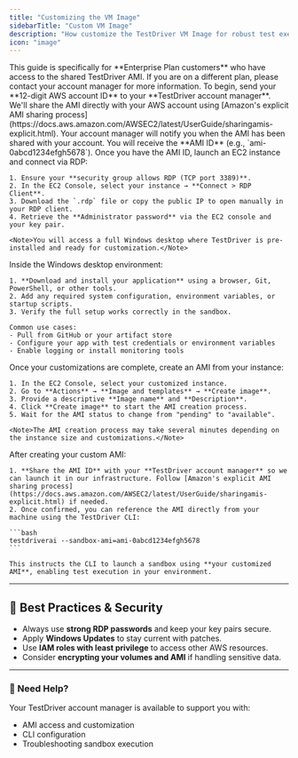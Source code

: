 ```yaml
---
title: "Customizing the VM Image"
sidebarTitle: "Custom VM Image"
description: "How customize the TestDriver VM Image for robust test execution."
icon: "image"
---
```


<Tip>
  This guide is specifically for **Enterprise Plan customers** who have access
  to the shared TestDriver AMI. If you are on a different plan, please contact
  your account manager for more information.
</Tip>

<Steps>
  <Step title="Send Us Your AWS Account ID">
    To begin, send your **12-digit AWS account ID** to your **TestDriver account manager**. We'll share the AMI directly with your AWS account using [Amazon's explicit AMI sharing process](https://docs.aws.amazon.com/AWSEC2/latest/UserGuide/sharingamis-explicit.html).
  </Step>

<Step title="Wait for Confirmation">
  Your account manager will notify you when the AMI has been shared with your
  account. You will receive the **AMI ID** (e.g., `ami-0abcd1234efgh5678`).
</Step>

  <Step title="Launch and Connect with RDP">
    Once you have the AMI ID, launch an EC2 instance and connect via RDP:

    1. Ensure your **security group allows RDP (TCP port 3389)**.
    2. In the EC2 Console, select your instance → **Connect > RDP Client**.
    3. Download the `.rdp` file or copy the public IP to open manually in your RDP client.
    4. Retrieve the **Administrator password** via the EC2 console and your key pair.

    <Note>You will access a full Windows desktop where TestDriver is pre-installed and ready for customization.</Note>

  </Step>

  <Step title="Customize the Instance">
    Inside the Windows desktop environment:

    1. **Download and install your application** using a browser, Git, PowerShell, or other tools.
    2. Add any required system configuration, environment variables, or startup scripts.
    3. Verify the full setup works correctly in the sandbox.

    Common use cases:
    - Pull from GitHub or your artifact store
    - Configure your app with test credentials or environment variables
    - Enable logging or install monitoring tools

  </Step>

  <Step title="Create Your Custom AMI">
    Once your customizations are complete, create an AMI from your instance:

    1. In the EC2 Console, select your customized instance.
    2. Go to **Actions** → **Image and templates** → **Create image**.
    3. Provide a descriptive **Image name** and **Description**.
    4. Click **Create image** to start the AMI creation process.
    5. Wait for the AMI status to change from "pending" to "available".

    <Note>The AMI creation process may take several minutes depending on the instance size and customizations.</Note>

  </Step>

  <Step title="Share Your AMI and Use with TestDriver CLI">
    After creating your custom AMI:

    1. **Share the AMI ID** with your **TestDriver account manager** so we can launch it in our infrastructure. Follow [Amazon's explicit AMI sharing process](https://docs.aws.amazon.com/AWSEC2/latest/UserGuide/sharingamis-explicit.html) if needed.
    2. Once confirmed, you can reference the AMI directly from your machine using the TestDriver CLI:

    ```bash
    testdriverai --sandbox-ami=ami-0abcd1234efgh5678
    ```

    This instructs the CLI to launch a sandbox using **your customized AMI**, enabling test execution in your environment.

  </Step>
</Steps>

---

## 🔐 Best Practices & Security

- Always use **strong RDP passwords** and keep your key pairs secure.
- Apply **Windows Updates** to stay current with patches.
- Use **IAM roles with least privilege** to access other AWS resources.
- Consider **encrypting your volumes and AMI** if handling sensitive data.

---

### 🤝 Need Help?

Your TestDriver account manager is available to support you with:

- AMI access and customization
- CLI configuration
- Troubleshooting sandbox execution
